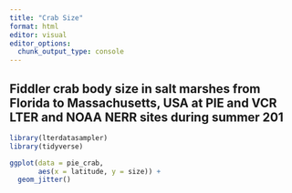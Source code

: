 ```yaml
---
title: "Crab Size"
format: html
editor: visual
editor_options: 
  chunk_output_type: console
---
```


## Fiddler crab body size in salt marshes from Florida to Massachusetts, USA at PIE and VCR LTER and NOAA NERR sites during summer 201

```r
library(lterdatasampler)
library(tidyverse)
```

```r

ggplot(data = pie_crab,
       aes(x = latitude, y = size)) +
  geom_jitter()

```

